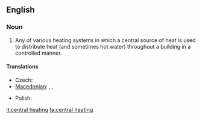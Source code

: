 ==English==

===Noun===
{{wikipedia}}
{{en-noun|sg=[[central]] [[heating]]|-}}

# Any of various heating systems in which a central source of heat is used to distribute heat (and sometimes hot water) throughout a building in a controlled manner.

====Translations====
{{trans-top|heating system}}
* Czech: {{t-|cs|ústřední topení|n}}
* [[Macedonian]]: {{t|mk|парно|n|tr=párno|sc=Cyrl|xs=Macedonian}},  {{t|mk|парно греење|n|tr=párno gréenje|sc=Cyrl|xs=Macedonian}},  {{t|mk|централно греење|n|tr=céntralno gréenje|sc=Cyrl|xs=Macedonian}}
{{trans-mid}}
* Polish: {{t-|pl|centralne ogrzewanie|n}}
{{trans-bottom}}

[[it:central heating]]
[[ta:central heating]]